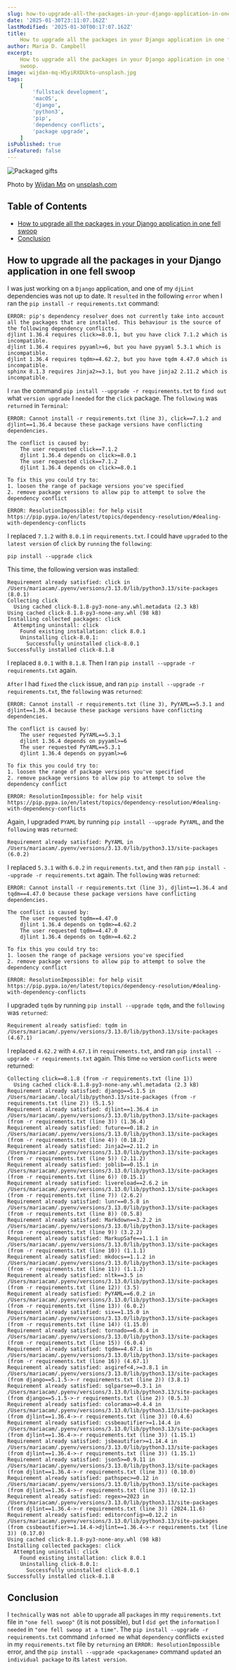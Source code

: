 ```yaml
---
slug: how-to-upgrade-all-the-packages-in-your-django-application-in-one-fell-swoop
date: '2025-01-30T23:11:07.162Z'
lastModified: '2025-01-30T00:17:07.162Z'
title:
    How to upgrade all the packages in your Django application in one fell swoop
author: Maria D. Campbell
excerpt:
    How to upgrade all the packages in your Django application in one fell
    swoop.
image: wijdan-mq-H5yiRXDUkto-unsplash.jpg
tags:
    [
        'fullstack development',
        'macOS',
        'django',
        'python3',
        'pip',
        'dependency conflicts',
        'package upgrade',
    ]
isPublished: true
isFeatured: false
---
```


![Packaged gifts](wijdan-mq-H5yiRXDUkto-unsplash.jpg)

Photo by [Wijdan Mq](https://unsplash.com/@joody) on
[unsplash.com](https://unsplash.com/photos/two-pink-and-white-floral-boxes-H5yiRXDUkto)

## Table of Contents

-   [How to upgrade all the packages in your Django application in one fell swoop](#how-to-upgrade-all-the-packages-in-your-django-application-in-one-fell-swoop)
-   [Conclusion](#conclusion)

## How to upgrade all the packages in your Django application in one fell swoop

I was just working on a `Django` application, and one of my `djLint`
dependencies was not up to date. It `resulted` in the following `error` when I
ran the `pip install -r requirements.txt` command:

```shell
ERROR: pip's dependency resolver does not currently take into account all the packages that are installed. This behaviour is the source of the following dependency conflicts.
djlint 1.36.4 requires click>=8.0.1, but you have click 7.1.2 which is incompatible.
djlint 1.36.4 requires pyyaml>=6, but you have pyyaml 5.3.1 which is incompatible.
djlint 1.36.4 requires tqdm>=4.62.2, but you have tqdm 4.47.0 which is incompatible.
sphinx 8.1.3 requires Jinja2>=3.1, but you have jinja2 2.11.2 which is incompatible.
```

I `ran` the command `pip install --upgrade -r requirements.txt` to `find out`
what `version upgrade` I `needed` for the `click` package. The `following` was
`returned` in `Terminal`:

```shell
ERROR: Cannot install -r requirements.txt (line 3), click==7.1.2 and djlint==1.36.4 because these package versions have conflicting dependencies.

The conflict is caused by:
    The user requested click==7.1.2
    djlint 1.36.4 depends on click>=8.0.1
    The user requested click==7.1.2
    djlint 1.36.4 depends on click>=8.0.1

To fix this you could try to:
1. loosen the range of package versions you've specified
2. remove package versions to allow pip to attempt to solve the dependency conflict

ERROR: ResolutionImpossible: for help visit https://pip.pypa.io/en/latest/topics/dependency-resolution/#dealing-with-dependency-conflicts
```

I replaced `7.1.2` with `8.0.1` in `requirements.txt`. I could have `upgraded`
to the `latest version` of `click` by `running` the `following`:

```shell
pip install --upgrade click
```

This time, the following version was installed:

```shell
Requirement already satisfied: click in /Users/mariacam/.pyenv/versions/3.13.0/lib/python3.13/site-packages (8.0.1)
Collecting click
  Using cached click-8.1.8-py3-none-any.whl.metadata (2.3 kB)
Using cached click-8.1.8-py3-none-any.whl (98 kB)
Installing collected packages: click
  Attempting uninstall: click
    Found existing installation: click 8.0.1
    Uninstalling click-8.0.1:
      Successfully uninstalled click-8.0.1
Successfully installed click-8.1.8
```

I replaced `8.0.1` with `8.1.8`. Then I ran
`pip install --upgrade -r requirements.txt` again.

`After` I had `fixed` the `click` issue, and ran
`pip install --upgrade -r requirements.txt`, the `following` was `returned`:

```shell
ERROR: Cannot install -r requirements.txt (line 3), PyYAML==5.3.1 and djlint==1.36.4 because these package versions have conflicting dependencies.

The conflict is caused by:
    The user requested PyYAML==5.3.1
    djlint 1.36.4 depends on pyyaml>=6
    The user requested PyYAML==5.3.1
    djlint 1.36.4 depends on pyyaml>=6

To fix this you could try to:
1. loosen the range of package versions you've specified
2. remove package versions to allow pip to attempt to solve the dependency conflict

ERROR: ResolutionImpossible: for help visit https://pip.pypa.io/en/latest/topics/dependency-resolution/#dealing-with-dependency-conflicts
```

Again, I upgraded `PYAML` by running `pip install --upgrade PyYAML`, and the
`following` was `returned`:

```shell
Requirement already satisfied: PyYAML in /Users/mariacam/.pyenv/versions/3.13.0/lib/python3.13/site-packages (6.0.2)
```

I replaced `5.3.1` with `6.0.2` in `requirements.txt`, and `then` ran
`pip install --upgrade -r requirements.txt` again. The `following` was
`returned`:

```shell
ERROR: Cannot install -r requirements.txt (line 3), djlint==1.36.4 and tqdm==4.47.0 because these package versions have conflicting dependencies.

The conflict is caused by:
    The user requested tqdm==4.47.0
    djlint 1.36.4 depends on tqdm>=4.62.2
    The user requested tqdm==4.47.0
    djlint 1.36.4 depends on tqdm>=4.62.2

To fix this you could try to:
1. loosen the range of package versions you've specified
2. remove package versions to allow pip to attempt to solve the dependency conflict

ERROR: ResolutionImpossible: for help visit https://pip.pypa.io/en/latest/topics/dependency-resolution/#dealing-with-dependency-conflicts
```

I upgraded `tqdm` by running `pip install --upgrade tqdm`, and the `following`
was `returned`:

```shell
Requirement already satisfied: tqdm in /Users/mariacam/.pyenv/versions/3.13.0/lib/python3.13/site-packages (4.67.1)
```

I replaced `4.62.2` with `4.67.1` in `requirements.txt`, and ran
`pip install --upgrade -r requirements.txt` again. This time `no` version
`conflicts` were returned:

```shell
Collecting click==8.1.8 (from -r requirements.txt (line 1))
  Using cached click-8.1.8-py3-none-any.whl.metadata (2.3 kB)
Requirement already satisfied: django==5.1.5 in /Users/mariacam/.local/lib/python3.13/site-packages (from -r requirements.txt (line 2)) (5.1.5)
Requirement already satisfied: djlint==1.36.4 in /Users/mariacam/.pyenv/versions/3.13.0/lib/python3.13/site-packages (from -r requirements.txt (line 3)) (1.36.4)
Requirement already satisfied: future==0.18.2 in /Users/mariacam/.pyenv/versions/3.13.0/lib/python3.13/site-packages (from -r requirements.txt (line 4)) (0.18.2)
Requirement already satisfied: Jinja2==2.11.2 in /Users/mariacam/.pyenv/versions/3.13.0/lib/python3.13/site-packages (from -r requirements.txt (line 5)) (2.11.2)
Requirement already satisfied: joblib==0.15.1 in /Users/mariacam/.pyenv/versions/3.13.0/lib/python3.13/site-packages (from -r requirements.txt (line 6)) (0.15.1)
Requirement already satisfied: livereload==2.6.2 in /Users/mariacam/.pyenv/versions/3.13.0/lib/python3.13/site-packages (from -r requirements.txt (line 7)) (2.6.2)
Requirement already satisfied: lunr==0.5.8 in /Users/mariacam/.pyenv/versions/3.13.0/lib/python3.13/site-packages (from -r requirements.txt (line 8)) (0.5.8)
Requirement already satisfied: Markdown==3.2.2 in /Users/mariacam/.pyenv/versions/3.13.0/lib/python3.13/site-packages (from -r requirements.txt (line 9)) (3.2.2)
Requirement already satisfied: MarkupSafe==1.1.1 in /Users/mariacam/.pyenv/versions/3.13.0/lib/python3.13/site-packages (from -r requirements.txt (line 10)) (1.1.1)
Requirement already satisfied: mkdocs==1.1.2 in /Users/mariacam/.pyenv/versions/3.13.0/lib/python3.13/site-packages (from -r requirements.txt (line 11)) (1.1.2)
Requirement already satisfied: nltk==3.5 in /Users/mariacam/.pyenv/versions/3.13.0/lib/python3.13/site-packages (from -r requirements.txt (line 12)) (3.5)
Requirement already satisfied: PyYAML==6.0.2 in /Users/mariacam/.pyenv/versions/3.13.0/lib/python3.13/site-packages (from -r requirements.txt (line 13)) (6.0.2)
Requirement already satisfied: six==1.15.0 in /Users/mariacam/.pyenv/versions/3.13.0/lib/python3.13/site-packages (from -r requirements.txt (line 14)) (1.15.0)
Requirement already satisfied: tornado==6.0.4 in /Users/mariacam/.pyenv/versions/3.13.0/lib/python3.13/site-packages (from -r requirements.txt (line 15)) (6.0.4)
Requirement already satisfied: tqdm==4.67.1 in /Users/mariacam/.pyenv/versions/3.13.0/lib/python3.13/site-packages (from -r requirements.txt (line 16)) (4.67.1)
Requirement already satisfied: asgiref<4,>=3.8.1 in /Users/mariacam/.pyenv/versions/3.13.0/lib/python3.13/site-packages (from django==5.1.5->-r requirements.txt (line 2)) (3.8.1)
Requirement already satisfied: sqlparse>=0.3.1 in /Users/mariacam/.pyenv/versions/3.13.0/lib/python3.13/site-packages (from django==5.1.5->-r requirements.txt (line 2)) (0.5.3)
Requirement already satisfied: colorama>=0.4.4 in /Users/mariacam/.pyenv/versions/3.13.0/lib/python3.13/site-packages (from djlint==1.36.4->-r requirements.txt (line 3)) (0.4.6)
Requirement already satisfied: cssbeautifier>=1.14.4 in /Users/mariacam/.pyenv/versions/3.13.0/lib/python3.13/site-packages (from djlint==1.36.4->-r requirements.txt (line 3)) (1.15.1)
Requirement already satisfied: jsbeautifier>=1.14.4 in /Users/mariacam/.pyenv/versions/3.13.0/lib/python3.13/site-packages (from djlint==1.36.4->-r requirements.txt (line 3)) (1.15.1)
Requirement already satisfied: json5>=0.9.11 in /Users/mariacam/.pyenv/versions/3.13.0/lib/python3.13/site-packages (from djlint==1.36.4->-r requirements.txt (line 3)) (0.10.0)
Requirement already satisfied: pathspec>=0.12 in /Users/mariacam/.pyenv/versions/3.13.0/lib/python3.13/site-packages (from djlint==1.36.4->-r requirements.txt (line 3)) (0.12.1)
Requirement already satisfied: regex>=2023 in /Users/mariacam/.pyenv/versions/3.13.0/lib/python3.13/site-packages (from djlint==1.36.4->-r requirements.txt (line 3)) (2024.11.6)
Requirement already satisfied: editorconfig>=0.12.2 in /Users/mariacam/.pyenv/versions/3.13.0/lib/python3.13/site-packages (from cssbeautifier>=1.14.4->djlint==1.36.4->-r requirements.txt (line 3)) (0.17.0)
Using cached click-8.1.8-py3-none-any.whl (98 kB)
Installing collected packages: click
  Attempting uninstall: click
    Found existing installation: click 8.0.1
    Uninstalling click-8.0.1:
      Successfully uninstalled click-8.0.1
Successfully installed click-8.1.8
```

## Conclusion

I `technically` was `not able` to `upgrade` all `packages` in my
`requirements.txt` file in `"one fell swoop"` (it is not possible), but I
`did get` the `information` I `needed` in `"one fell swoop at a time"`. The
`pip install --upgrade -r requirements.txt` command `informed me` what
`dependency` conflicts `existed` in my `requirements.txt` file by `returning` an
`ERROR: ResolutionImpossible` error, and the
`pip install --upgrade <packagename>` command `updated` an `individual package`
to its `latest version`.
